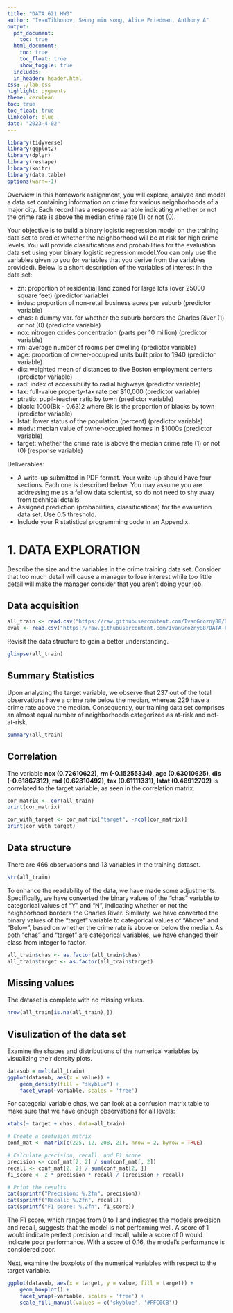 ---
title: "DATA 621 HW3"
author: "IvanTikhonov, Seung min song, Alice Friedman, Anthony A"
output:  
  pdf_document:
    toc: true
  html_document:
    toc: true
    toc_float: true
    show_toggle: true
  includes:
  in_header: header.html
css: ./lab.css
highlight: pygments
theme: cerulean
toc: true
toc_float: true
linkcolor: blue
date: "2023-4-02"
---

```{r setup, include=FALSE}
library(tidyverse)
library(ggplot2)
library(dplyr)
library(reshape)
library(knitr)
library(data.table)
options(warn=-1)
```
Overview
In this homework assignment, you will explore, analyze and model a data set containing information on crime
for various neighborhoods of a major city. Each record has a response variable indicating whether or not the crime
rate is above the median crime rate (1) or not (0).

Your objective is to build a binary logistic regression model on the training data set to predict whether the
neighborhood will be at risk for high crime levels. You will provide classifications and probabilities for the
evaluation data set using your binary logistic regression model.You can only use the variables given to you (or
variables that you derive from the variables provided). Below is a short description of the variables of interest in
the data set:

- zn: proportion of residential land zoned for large lots (over 25000 square feet) (predictor variable)
- indus: proportion of non-retail business acres per suburb (predictor variable)
- chas: a dummy var. for whether the suburb borders the Charles River (1) or not (0) (predictor variable)
- nox: nitrogen oxides concentration (parts per 10 million) (predictor variable)
- rm: average number of rooms per dwelling (predictor variable)
- age: proportion of owner-occupied units built prior to 1940 (predictor variable)
- dis: weighted mean of distances to five Boston employment centers (predictor variable)
- rad: index of accessibility to radial highways (predictor variable)
- tax: full-value property-tax rate per $10,000 (predictor variable)
- ptratio: pupil-teacher ratio by town (predictor variable)
- black: 1000(Bk - 0.63)2 where Bk is the proportion of blacks by town (predictor variable)
- lstat: lower status of the population (percent) (predictor variable)
- medv: median value of owner-occupied homes in $1000s (predictor variable)
- target: whether the crime rate is above the median crime rate (1) or not (0) (response variable)

Deliverables:

- A write-up submitted in PDF format. Your write-up should have four sections. Each one is described
below. You may assume you are addressing me as a fellow data scientist, so do not need to shy away
from technical details.
- Assigned prediction (probabilities, classifications) for the evaluation data set. Use 0.5 threshold.
- Include your R statistical programming code in an Appendix.

# 1. DATA EXPLORATION

Describe the size and the variables in the crime training data set. 
Consider that too much detail will cause a manager to lose interest while too little detail will make the manager consider that you aren’t doing your job.

## Data acquisition

```{r}
all_train <- read.csv("https://raw.githubusercontent.com/IvanGrozny88/DATA-621-HW3/main/crime-training-data_modified.csv")
eval <- read.csv("https://raw.githubusercontent.com/IvanGrozny88/DATA-621-HW3/main/crime-evaluation-data_modified.csv")
```

Revisit the data structure to gain a better understanding.
```{r}
glimpse(all_train)
```

## Summary Statistics

Upon analyzing the target variable, we observe that 237 out of the total observations have a crime rate below the median, whereas 229 have a crime rate above the median. Consequently, our training data set comprises an almost equal number of neighborhoods categorized as at-risk and not-at-risk.

```{r}
summary(all_train)
```
## Correlation

The variable **nox (0.72610622)**, **rm (-0.15255334)**, **age (0.63010625)**, **dis (-0.61867312)**, **rad (0.62810492)**, **tax (0.61111331)**, **lstat (0.46912702)** is correlated to the target variable, as seen in the correlation matrix. 

```{r}
cor_matrix <- cor(all_train)
print(cor_matrix)
```

```{r}
cor_with_target <- cor_matrix["target", -ncol(cor_matrix)]
print(cor_with_target)
```

## Data structure

There are 466 observations and 13 variables in the training dataset.

```{r}
str(all_train)
```

To enhance the readability of the data, we have made some adjustments. Specifically, we have converted the binary values of the "chas" variable to categorical values of "Y" and "N", indicating whether or not the neighborhood borders the Charles River. Similarly, we have converted the binary values of the "target" variable to categorical values of "Above" and "Below", based on whether the crime rate is above or below the median. As both "chas" and "target" are categorical variables, we have changed their class from integer to factor.

```{r}
all_train$chas <- as.factor(all_train$chas)
all_train$target <- as.factor(all_train$target)
```

## Missing values

The dataset is complete with no missing values.

```{r}
nrow(all_train[is.na(all_train),])
```

## Visulization of the data set

Examine the shapes and distributions of the numerical variables by visualizing their density plots.

```{r}
datasub = melt(all_train)
ggplot(datasub, aes(x = value)) + 
    geom_density(fill = "skyblue") + 
    facet_wrap(~variable, scales = 'free') 
```

For categorial variable chas, we can look at a confusion matrix table to make sure that we have enough observations for all levels:

```{r}
xtabs(~ target + chas, data=all_train)
```
```{r}
# Create a confusion matrix
conf_mat <- matrix(c(225, 12, 208, 21), nrow = 2, byrow = TRUE)
```

```{r}
# Calculate precision, recall, and F1 score
precision <- conf_mat[2, 2] / sum(conf_mat[, 2])
recall <- conf_mat[2, 2] / sum(conf_mat[2, ])
f1_score <- 2 * precision * recall / (precision + recall)
```

```{r}
# Print the results
cat(sprintf("Precision: %.2fn", precision))
cat(sprintf("Recall: %.2fn", recall))
cat(sprintf("F1 score: %.2fn", f1_score))
```
The F1 score, which ranges from 0 to 1 and indicates the model's precision and recall, suggests that the model is not performing well. A score of 1 would indicate perfect precision and recall, while a score of 0 would indicate poor performance. With a score of 0.16, the model's performance is considered poor.

Next, examine the boxplots of the numerical variables with respect to the target variable.

```{r}
ggplot(datasub, aes(x = target, y = value, fill = target)) + 
    geom_boxplot() + 
    facet_wrap(~variable, scales = 'free') +
    scale_fill_manual(values = c('skyblue', '#FFC0CB'))

```
